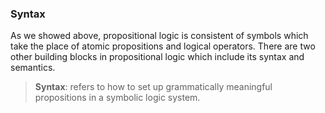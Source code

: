 ### Syntax

As we showed above, propositional logic is consistent of symbols which take the place of atomic propositions and logical operators. There are two other building blocks in propositional logic which include its syntax and semantics. 

> **__Syntax__**: refers to how to set up grammatically meaningful propositions in a symbolic logic system. 


